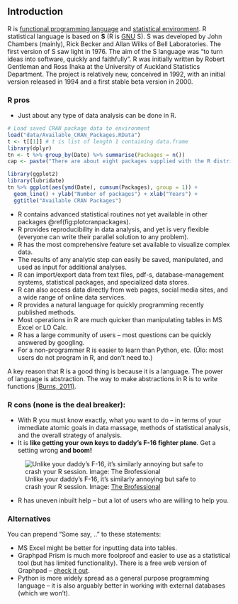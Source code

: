 ## Introduction

R is [functional programming language](https://en.wikipedia.org/wiki/Functional_programming) and [statistical environment](https://www.r-project.org/about.html).
R statistical language is based on **S** (R is [GNU](https://en.wikipedia.org/wiki/GNU) S). 
S was developed by John Chambers (mainly), Rick Becker and Allan Wilks of Bell Laboratories. 
The first version of S saw light in 1976. 
The aim of the S language was "to turn ideas into software, quickly and faithfully".
R was initially written by Robert Gentleman and Ross Ihaka at the University of Auckland Statistics Department. 
The project is relatively new, conceived in 1992, with an initial version released in 1994 and a first stable beta version in 2000.


### R pros

+ Just about any type of data analysis can be done in R. 

```r
# Load saved CRAN package data to environment
load("data/Available_CRAN_Packages.RData")
t <- t[[1]] # t is list of length 1 containing data.frame
library(dplyr)
tn <- t %>% group_by(Date) %>% summarise(Packages = n())
cap <- paste("There are about eight packages supplied with the R distribution. The number of available CRAN packages grows exponentially, featuring", length(unique(t$Package)), "available packages as of", t$Date[1],".")
```

```r
library(ggplot2)
library(lubridate)
tn %>% ggplot(aes(ymd(Date), cumsum(Packages), group = 1)) + 
  geom_line() + ylab("Number of packages") + xlab("Years") + 
  ggtitle("Available CRAN Packages")
```


+ R contains advanced statistical routines not yet available in other packages \@ref(fig:plotcranpackages).  
+ R provides reproducibility in data analysis, and yet is very flexible (everyone can write their parallel solution to any problem). 
+ R has the most comprehensive feature set available to visualize complex data. 
+ The results of any analytic step can easily be saved, manipulated, and used as input for additional analyses. 
+ R can import/export data from text files, pdf-s, database-management systems, statistical packages, and specialized data stores. 
+ R can also access data directly from web pages, social media sites, and a wide range of online data services.  
+ R provides a natural language for quickly programming recently published methods.  
+ Most operations in R are much quicker than manipulating tables in MS Excel or LO Calc. 
+ R has a large community of users -- most questions can be quickly answered by googling.  
+ For a non-programmer R is easier to learn than Python, etc. (Ülo: most users do not program in R, and don't need to.)  

A key reason that R is a good thing is because it is a language. The power of language is abstraction. The way to make abstractions in R is to write functions [(Burns, 2011)](http://www.burns-stat.com/pages/Tutor/R_inferno.pdf).

### R cons (none is the deal breaker):

+ With R you must know exactly, what you want to do – in terms of your immediate atomic goals in data massage, methods of statistical analysis, and the overall strategy of analysis. 
+ It is **like getting your own keys to daddy's F-16 fighter plane**. Get a setting wrong **and boom!**

![Unlike your daddy's F-16, it's similarly annoying but safe to crash your R session. Image: [The Brofessional](http://www.thebrofessional.net/guy-builds-incredible-working-replica-dutch-f-16-military-fighter-jet-scratch/)](http://nkpzz1l56ai473pu632f0nui.wpengine.netdna-cdn.com/wp-content/uploads/2015/01/amazing-model-airplane-remote-control-replica-of-dutch-orange-f-16-fighter-jet-672x377.jpg)

+ R has uneven inbuilt help – but a lot of users who are willing to help you.

### Alternatives
You can prepend "Some say, .." to these statements:

+ MS Excel might be better for inputting data into tables.
+ Graphpad Prism is much more foolproof and easier to use as a statistical tool (but has limited functionality). There is a free web version of Graphpad – [check it out](http://www.graphpad.com/quickcalcs/).  
+ Python is more widely spread as a general purpose programming language -- it is also arguably better in working with external databases (which we won't). 

